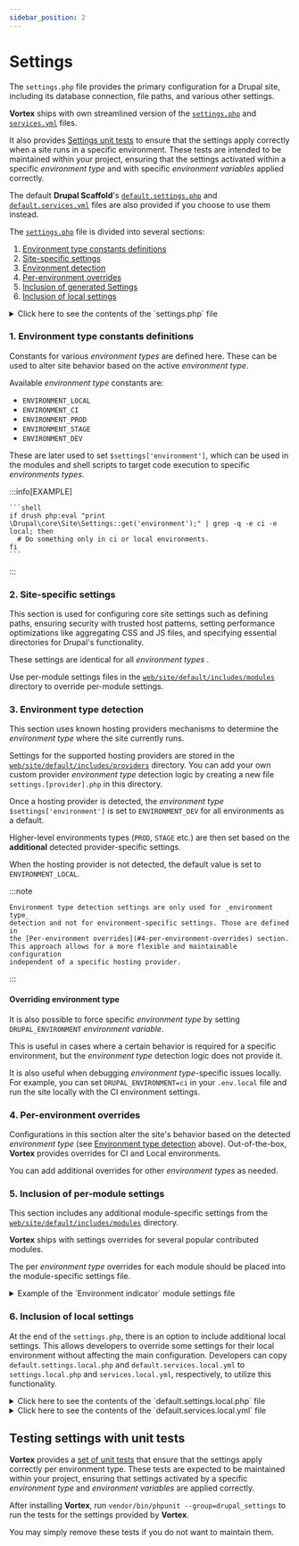 ```yaml
---
sidebar_position: 2
---
```


# Settings

The `settings.php` file provides the primary configuration for a Drupal site,
including its database connection, file paths, and various other settings.

**Vortex** ships with own streamlined version of
the [`settings.php`](https://github.com/drevops/vortex/blob/develop/web/sites/default/settings.php) and
[`services.yml`](https://github.com/drevops/vortex/blob/develop/web/sites/default/services.yml) files.

It also provides [Settings unit tests](#testing-settings-with-unit-tests) to ensure that
the settings apply correctly when a site runs in a specific environment. These
tests are intended to be maintained within your project, ensuring that the
settings activated within a specific _environment type_ and with specific
_environment variables_ applied correctly.

The default **Drupal Scaffold**'s [`default.settings.php`](https://github.com/drevops/vortex/blob/develop/web/sites/default/default.settings.php)
and [`default.services.yml`](https://github.com/drevops/vortex/blob/develop/web/sites/default/default.services.yml)
files are also provided if you choose to use them instead.

The [`settings.php`](https://github.com/drevops/vortex/blob/develop/web/sites/default/settings.php) file is divided
into several sections:

1. [Environment type constants definitions](#1-environment-type-constants-definitions)
2. [Site-specific settings](#2-site-specific-settings)
3. [Environment detection](#3-environment-type-detection)
4. [Per-environment overrides](#4-per-environment-overrides)
5. [Inclusion of generated Settings](#5-inclusion-of-per-module-settings)
6. [Inclusion of local settings](#6-inclusion-of-local-settings)


<details>
  <summary>Click here to see the contents of the `settings.php` file</summary>

  <CodeBlock language="php">{SettingsExample}</CodeBlock>

</details>

### 1. Environment type constants definitions

Constants for various _environment types_  are defined here. These can be used to
alter site behavior based on the active _environment type_.

Available _environment type_ constants are:

- `ENVIRONMENT_LOCAL`
- `ENVIRONMENT_CI`
- `ENVIRONMENT_PROD`
- `ENVIRONMENT_STAGE`
- `ENVIRONMENT_DEV`

These are later used to set `$settings['environment']`, which can be
used in the modules and shell scripts to target code execution to specific
_environments types_.

:::info[EXAMPLE]

    ```shell
    if drush php:eval "print \Drupal\core\Site\Settings::get('environment');" | grep -q -e ci -e local; then
      # Do something only in ci or local environments.
    fi
    ```

:::

### 2. Site-specific settings

This section is used for configuring core site settings such as defining paths,
ensuring security with trusted host patterns, setting performance optimizations
like aggregating CSS and JS files, and specifying essential directories for
Drupal's functionality.

These settings are identical for all _environment types_ .

Use per-module settings files in the [`web/site/default/includes/modules`](https://github.com/drevops/vortex/tree/develop/web/sites/default/includes/modules)
directory to override per-module settings.

### 3. Environment type detection

This section uses known hosting providers mechanisms to determine the
_environment type_ where the site currently runs.

Settings for the supported hosting providers are stored in the
[`web/site/default/includes/providers`](https://github.com/drevops/vortex/tree/develop/web/sites/default/includes/providers)
directory. You can add your own custom provider _environment type_ detection logic
by creating a new file `settings.[provider].php` in this directory.

Once a hosting provider is detected, the _environment type_
`$settings['environment']` is set to
`ENVIRONMENT_DEV` for all environments as a default.

Higher-level environments types (`PROD`, `STAGE` etc.) are then set based on
the **additional** detected provider-specific settings.

When the hosting provider is not detected, the default value is set to
`ENVIRONMENT_LOCAL`.

:::note

    Environment type detection settings are only used for _environment type_
    detection and not for environment-specific settings. Those are defined in
    the [Per-environment overrides](#4-per-environment-overrides) section.
    This approach allows for a more flexible and maintainable configuration
    independent of a specific hosting provider.

:::

#### Overriding environment type

It is also possible to force specific _environment type_ by setting
`DRUPAL_ENVIRONMENT` _environment variable_.

This is useful in cases where a certain behavior is required for a specific
environment, but the _environment type_ detection logic does not provide it.

It is also useful when debugging _environment type_-specific issues locally.
For example, you can set `DRUPAL_ENVIRONMENT=ci` in your `.env.local` file and
run the site locally with the CI environment settings.

### 4. Per-environment overrides

Configurations in this section alter the site's behavior based on the detected
_environment type_ (see [Environment type detection](#3-environment-type-detection)
above). Out-of-the-box, **Vortex** provides overrides for CI and Local
environments.

You can add additional overrides for other _environment types_  as needed.

### 5. Inclusion of per-module settings

This section includes any additional module-specific settings from the
[`web/site/default/includes/modules`](https://github.com/drevops/vortex/tree/develop/web/sites/default/includes/modules) directory.

**Vortex** ships with settings overrides for several popular contributed
modules.

The per _environment type_ overrides for each module should be placed into the
module-specific settings file.


<details>
  <summary>Example of the `Environment indicator` module settings file</summary>

  <CodeBlock language="json">{ModuleSettingsExample}</CodeBlock>

</details>


### 6. Inclusion of local settings

At the end of the `settings.php`, there is an option to include additional local
settings. This allows developers to override some settings for their local
environment without affecting the main configuration. Developers can
copy `default.settings.local.php` and `default.services.local.yml`
to `settings.local.php` and `services.local.yml`, respectively, to utilize this
functionality.


<details>
  <summary>Click here to see the contents of the `default.settings.local.php` file</summary>

  <CodeBlock language="php">{LocalSettingsExample}</CodeBlock>

</details>



<details>
  <summary>Click here to see the contents of the `default.services.local.yml` file</summary>

  <CodeBlock language="php">{LocalServicesExample}</CodeBlock>

</details>


## Testing settings with unit tests

**Vortex** provides a [set of unit tests](https://github.com/drevops/vortex/blob/develop/tests/phpunit/Drupal) that
ensure that the settings apply correctly per environment type. These tests are
expected to be maintained within your project, ensuring that settings activated
by a specific _environment type_ and _environment variables_ are applied correctly.

After installing **Vortex**, run `vendor/bin/phpunit --group=drupal_settings` to
run the tests for the settings provided by **Vortex**.

You may simply remove these tests if you do not want to maintain them.
